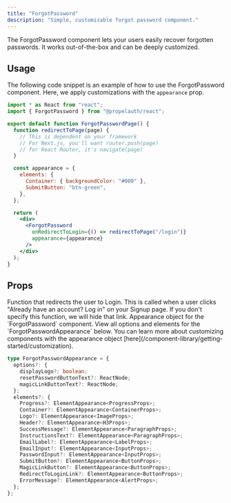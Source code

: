 ```yaml
---
title: "ForgotPassword"
description: "Simple, customizable forgot password component."
---
```


The ForgotPassword component lets your users easily recover forgotten passwords. It works out-of-the-box and can be deeply customized.

## Usage

The following code snippet is an example of how to use the ForgotPassword component. Here, we apply customizations with the `appearance` prop.

```jsx
import * as React from "react";
import { ForgotPassword } from "@propelauth/react";

export default function ForgotPasswordPage() {
  function redirectToPage(page) {
    // This is dependent on your framework
    // For Next.js, you'll want router.push(page)
    // for React Router, it's navigate(page)
  }

  const appearance = {
    elements: {
      Container: { backgroundColor: "#000" },
      SubmitButton: "btn-green",
    },
  };

  return (
    <div>
      <ForgotPassword
        onRedirectToLogin={() => redirectToPage("/login")}
        appearance={appearance}
      />
    </div>
  );
}
```

## Props

<ParamField path="onRedirectToLogin" type="VoidFunction">
  Function that redirects the user to Login.
  This is called when a user clicks "Already have an account? Log in" on your Signup page.
  If you don't specify this function, we will hide that link.
</ParamField>

<ParamField path="appearance" type="ForgotPasswordAppearance">
  Appearance object for the `ForgotPassword` component. View all options and elements for the `ForgotPasswordAppearance` below. You can learn more about customizing components with the appearance object [here](/component-library/getting-started/customization).

```typescript
type ForgotPasswordAppearance = {
  options?: {
    displayLogo?: boolean;
    resetPasswordButtonText?: ReactNode;
    magicLinkButtonText?: ReactNode;
  };
  elements?: {
    Progress?: ElementAppearance<ProgressProps>;
    Container?: ElementAppearance<ContainerProps>;
    Logo?: ElementAppearance<ImageProps>;
    Header?: ElementAppearance<H3Props>;
    SuccessMessage?: ElementAppearance<ParagraphProps>;
    InstructionsText?: ElementAppearance<ParagraphProps>;
    EmailLabel?: ElementAppearance<LabelProps>;
    EmailInput?: ElementAppearance<InputProps>;
    PasswordInput?: ElementAppearance<InputProps>;
    SubmitButton?: ElementAppearance<ButtonProps>;
    MagicLinkButton?: ElementAppearance<ButtonProps>;
    RedirectToLoginLink?: ElementAppearance<ButtonProps>;
    ErrorMessage?: ElementAppearance<AlertProps>;
  };
};
```

</ParamField>
